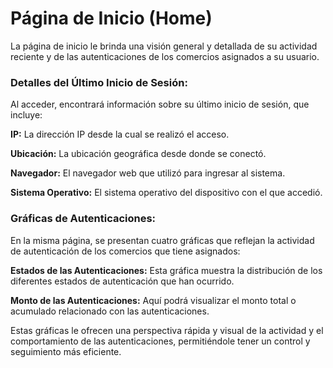 

# Página de Inicio (Home)

La página de inicio le brinda una visión general y detallada de su actividad reciente y de las autenticaciones de los comercios asignados a su usuario.

### Detalles del Último Inicio de Sesión:
Al acceder, encontrará información sobre su último inicio de sesión, que incluye:

**IP:** La dirección IP desde la cual se realizó el acceso.

**Ubicación:** La ubicación geográfica desde donde se conectó.

**Navegador:** El navegador web que utilizó para ingresar al sistema.

**Sistema Operativo:** El sistema operativo del dispositivo con el que accedió.

### Gráficas de Autenticaciones:
En la misma página, se presentan cuatro gráficas que reflejan la actividad de autenticación de los comercios que tiene asignados:

**Estados de las Autenticaciones:** Esta gráfica muestra la distribución de los diferentes estados de autenticación que han ocurrido.

**Monto de las Autenticaciones:** Aquí podrá visualizar el monto total o acumulado relacionado con las autenticaciones.

Estas gráficas le ofrecen una perspectiva rápida y visual de la actividad y el comportamiento de las autenticaciones, permitiéndole tener un control y seguimiento más eficiente.


